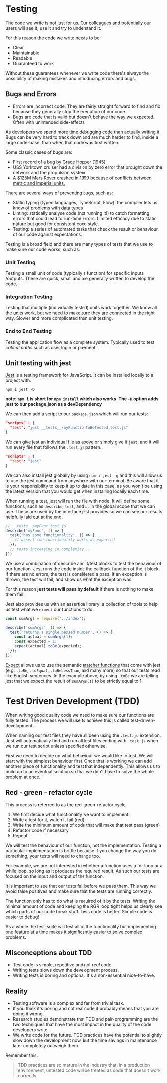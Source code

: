 # Testing

The code we write is not just for us. Our colleagues and potentially our users will see it, use it and try to understand it.

For this reason the code we write needs to be:

- Clear
- Maintainable
- Readable
- Guaranteed to work

Without these guarantees whenever we write code there's always the possibility of making mistakes and introducing errors and bugs.

## Bugs and Errors

- Errors are incorrect code. They are fairly straight forward to find and fix because they generally stop the execution of our code.
- Bugs are code that is valid but doesn't behave the way we expected. Often with unintended side-effects.

As developers we spend more time debugging code than actually writing it. Bugs can be very hard to track down and are much harder to find, inside a large code-base, than when that code was first written.

Some classic cases of bugs are:

- [First record of a bug by Grace Hopper (1945)](https://thenextweb.com/shareables/2013/09/18/the-very-first-computer-bug/#.tnw_KA5QF5IB)
- USS Yorktown cruiser had a division by zero error that brought down the network and the propulsion system
- [A \$125M Mars Rover crashed in 1999 because of conflicts between metric and imperial units.](https://www.wired.com/2010/11/1110mars-climate-observer-report/)

There are several ways of preventing bugs, such as:

- Static typing (typed languages, TypeScript, Flow): the compiler lets us know of problems with data types
- Linting: statically analyse code (not running it!) to catch formatting errors that could lead to run-time errors. Limited efficacy due to static nature but good for consistent code style.
- Testing: a series of automated tasks that check the result or behaviour of our code against expectations.

Testing is a broad field and there are many types of tests that we use to make sure our code works, such as:

### Unit Testing

Testing a small unit of code (typically a function) for specific inputs /outputs. These are quick, small and are generally written to develop the code.

### Integration Testing

Testing that multiple (individually tested) units work together. We know all the units work, but we need to make sure they are connected in the right way. Slower and more complicated than unit testing.

### End to End Testing

Testing the application flow as a complete system. Typically used to test _critical paths_ such as user login or payment.

## Unit testing with jest

[Jest](https://jestjs.io/) is a testing framework for JavaScript. It can be installed locally to a project
with:

`npm i jest -D`

**note: `npm i` is short for `npm install` which also works. The `-D` option adds jest to our package.json as a devDependency**

We can then add a script to our `package.json` which will run our tests:

```json
"scripts" : {
  "test": "jest __tests__/myFunctionToBeTested.test.js"
}
```

We can give jest an individual file as above or simply give it `jest`, and it will run every file that follows the `.test.js` pattern.

```json
"scripts" : {
  "test": "jest"
}
```

We can also install jest globally by using `npm i jest -g` and this will allow us to use the jest command from anywhere with our terminal. Be aware that it is your responsibility to keep it up to date in this case, as you won't be using the latest version that you would get when installing locally each time.

When running a test, jest will run the file with node. It will define some functions, such as `describe`, `test`, and `it` in the global scope that we can use. These are used by the interface jest provides so we can see our results helpfully laid out at the end.

```js
// __tests__/myFunc.test.js
describe('myFunc', () => {
  test('has some functionality', () => {
    // assert the functionality works as expected
  });
  // tests increasing in complexity...
});
```

We use a combination of describe and it/test blocks to test the behaviour of our function. Jest runs the code inside the callback function of the it block. If there are no errors, the test is considered a pass. If an exception is thrown, the test will fail, and show us what the exception was.

For this reason **jest tests will pass by default** if there is nothing to make them fail.

Jest also provides us with an assertion library: a collection of tools to help us test what we `expect` our functions to do.

```js
const sumArgs = require('../index');

describe('sumArgs', () => {
  test('returns a single passed number', () => {
    const actual = sumArgs(1);
    const expected = 1;
    expect(actual).toBe(expected);
  });
});
```

[Expect](https://jestjs.io/docs/en/expect#expectvalue) allows us to use the semantic [matcher functions](https://jestjs.io/docs/en/using-matchers) that come with jest (e.g. `.toBe`, `.toEqual`, `.toBeLessThan`, and many more) so that our tests read like English sentences. In the example above, by using `.toBe` we are telling jest that we expect the result of `sumArgs(1)` to be strictly equal to 1.

# Test Driven Development (TDD)

When writing good quality code we need to make sure our functions are fully tested. The process we will use to achieve this is called test-driven-development.

When naming our test files they have all been using the `.test.js` extension. Jest will automatically find and run all test files ending with `.test.js` when we run our test script unless specified otherwise.

First we need to decide on what behaviour we would like to test. We will start with the simplest behaviour first. Once that is working we can add another piece of functionality and test that independently. This allows us to build up to an eventual solution so that we don't have to solve the whole problem at once.

## Red - green - refactor cycle

This process is referred to as the red-green-refactor cycle

1. We first decide what functionality we want to implement.
2. Write a test for it, watch it fail (red)
3. Write the minimum amount of code that will make that test pass (green)
4. Refactor code if necessary
5. Repeat.

We will test the behaviour of our function, not the implementation. Testing a particular implementation is brittle because if you change the way you do something, your tests will need to change too.

For example, we are not interested in whether a function uses a for loop or a while loop, so long as it produces the required result. As such our tests are focused on the input and output of the function.

It is important to see that our tests fail before we pass them. This way we avoid false positives and make sure that the tests are running correctly.

The function only has to do what is required of it by the tests. Writing the minimal amount of code and keeping the RGR loop tight helps us clearly see which parts of our code break stuff. Less code is better! Simple code is easier to debug!

As a whole the test-suite will test all of the functionality but implementing one feature at a time makes it significantly easier to solve complex problems.

## Misconceptions about TDD

- Test code is simple, repetitive and not _real_ code.
- Writing tests slows down the development process.
- Writing tests is boring and optional. It's a non-essential nice-to-have.

## Reality

- Testing software is a complex and far from trivial task.
- If you think it's boring and not real code it probably means that you are doing it wrong.
- Research studies demonstrate that TDD and pair-programming are the two techniques that have the most impact in the quality of the code developers write.
- We write code for the future. TDD practices have the potential to slightly slow down the development now, but the time savings in maintenance later completely outweigh them.

Remember this:

> TDD practices are so mature in the industry that, in a production environment, untested code will be treated as code that doesn't work correctly.
